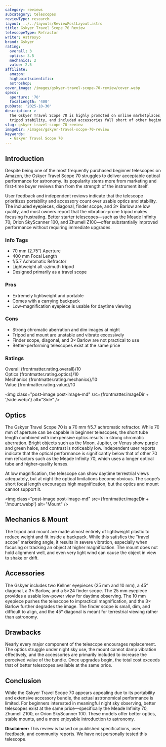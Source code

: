 ```yaml
---
category: reviews
subcategory: telescopes
reviewType: research
layout: ../../layouts/ReviewPostLayout.astro
title: Gskyer Travel Scope 70 Review
telescopeType: Refractor
writer: Astrosyo
brand: Gskyer
rating:
  overall: 3
  optics: 3.5
  mechanics: 2
  value: 2.5
affiliate:
  amazon:
  highpointscientific:
  astroshop:
cover_image: /images/gskyer-travel-scope-70-review/cover.webp
specs:
  aperture: '70'
  focalLength: '400'
pubDate: '2025-10-30'
description: >-
  The Gskyer Travel Scope 70 is highly promoted on online marketplaces, but its optical performance,
  tripod stability, and included accessories fall short of other beginner telescopes in the same price range.
slug: gskyer-travel-scope-70-review
imageDir: /images/gskyer-travel-scope-70-review
keywords:
  - Gskyer Travel Scope 70
---
```



<h2>Introduction</h2>

<p class="highlight">Despite being one of the most frequently purchased beginner telescopes on Amazon, the Gskyer Travel Scope
70 struggles to deliver acceptable optical performance for astronomy. Its popularity stems more from
marketing and first-time buyer reviews than from the strength of the instrument itself.</p>

<p>
User feedback and independent reviews indicate that the telescope prioritizes portability and accessory
count over usable optics and stability. The included eyepieces, diagonal, finder scope, and 3× Barlow
are low quality, and most owners report that the vibration-prone tripod makes focusing frustrating.
Better starter telescopes—such as the Meade Infinity 70, Orion SkyScanner 100, and Zhumell Z100—offer
substantially improved performance without requiring immediate upgrades.
</p>

<section class="info-tags">
  <h3>Info Tags</h3>
  <ul>
    <li>70 mm (2.75”) Aperture</li>
    <li>400 mm Focal Length</li>
    <li>f/5.7 Achromatic Refractor</li>
    <li>Lightweight alt-azimuth tripod</li>
    <li>Designed primarily as a travel scope</li>
  </ul>
</section>

<section class="pros-cons">
  <div class="pros-block">
    <h3>Pros</h3>
    <ul>
      <li>Extremely lightweight and portable</li>
      <li>Comes with a carrying backpack</li>
      <li>Low-magnification eyepiece is usable for daytime viewing</li>
    </ul>
  </div>
  <div class="cons-block">
    <h3>Cons</h3>
    <ul>
      <li>Strong chromatic aberration and dim images at night</li>
      <li>Tripod and mount are unstable and vibrate excessively</li>
      <li>Finder scope, diagonal, and 3× Barlow are not practical to use</li>
      <li>Better-performing telescopes exist at the same price</li>
    </ul>
  </div>
</section>

<section class="ratings">
  <h3>Ratings</h3>
  <div class="ratings-grid">
    <div class="rating-card">
      <span class="category">Overall</span>
      <span class="score">{frontmatter.rating.overall}/10</span>
    </div>
    <div class="rating-card">
      <span class="category">Optics</span>
      <span class="score">{frontmatter.rating.optics}/10</span>
    </div>
    <div class="rating-card">
      <span class="category">Mechanics</span>
      <span class="score">{frontmatter.rating.mechanics}/10</span>
    </div>
    <div class="rating-card">
      <span class="category">Value</span>
      <span class="score">{frontmatter.rating.value}/10</span>
    </div>
  </div>
</section>

<Affiliates affiliate={frontmatter.affiliate} />

<img
  class="post-image post-image-md"
  src={frontmatter.imageDir + '/side.webp'}
  alt="Side"
/>

<h2>Optics</h2>

<p>
The Gskyer Travel Scope 70 is a 70 mm f/5.7 achromatic refractor. While 70 mm of aperture can be capable
in beginner telescopes, the short tube length combined with inexpensive optics results in strong chromatic
aberration. Bright objects such as the Moon, Jupiter, or Venus show purple and green halos, and contrast is
noticeably low. Independent user reports indicate that the optical performance is significantly below that of
other 70 mm refractors such as the Meade Infinity 70, which uses a longer optical tube and higher-quality lenses.
</p>

<p>
At low magnification, the telescope can show daytime terrestrial views adequately, but at night the optical
limitations become obvious. The scope’s short focal length encourages high magnification, but the optics and
mount cannot support it.
</p>

<img
  class="post-image post-image-md"
  src={frontmatter.imageDir + '/mount.webp'}
  alt="Mount"
/>

<h2>Mechanics & Mount</h2>

<p>
The tripod and mount are made almost entirely of lightweight plastic to reduce weight and fit inside a backpack.
While this satisfies the “travel scope” marketing angle, it results in severe vibration, especially when focusing
or tracking an object at higher magnification. The mount does not hold alignment well, and even very light wind
can cause the object in view to shake or drift.
</p>

<h2>Accessories</h2>

<p>
The Gskyer includes two Kellner eyepieces (25 mm and 10 mm), a 45° diagonal, a 3× Barlow, and a 5×24 finder scope.
The 25 mm eyepiece provides a usable low-power view for daytime observing. The 10 mm eyepiece pushes the telescope
to impractical magnification, and the 3× Barlow further degrades the image. The finder scope is small, dim, and
difficult to align, and the 45° diagonal is meant for terrestrial viewing rather than astronomy.
</p>

<h2>Drawbacks</h2>

<p>
Nearly every major component of the telescope encourages replacement. The optics struggle under night sky use,
the mount cannot damp vibration effectively, and the accessories are primarily included to increase the perceived
value of the bundle. Once upgrades begin, the total cost exceeds that of better telescopes available at the same price.
</p>

<h2>Conclusion</h2>

<p>
While the Gskyer Travel Scope 70 appears appealing due to its portability and extensive accessory bundle, the actual
astronomical performance is limited. For beginners interested in meaningful night sky observing, better telescopes
exist at the same price—specifically the Meade Infinity 70, Zhumell Z100, or Orion SkyScanner 100. These models offer
better optics, stable mounts, and a more enjoyable introduction to astronomy.
</p>

<section class="review-disclaimer">
  <strong>Disclaimer:</strong> This review is based on published specifications, user feedback,
  and community reports. We have not personally tested this telescope.
</section>